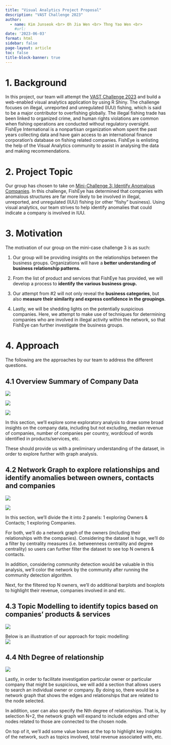 ```yaml
---
title: "Visual Analytics Project Proposal"
description: "VAST Challenge 2023"
author:
  - name: Kim Junseok <br> Oh Jia Wen <br> Thng Yao Wen <br>
    #url: 
date: '2023-06-03'
format: html
sidebar: false
page-layout: article
toc: false
title-block-banner: true
---
```


# 1. Background

In this project, our team will attempt the [VAST Challenge 2023](https://vast-challenge.github.io/2023/) and build a web-enabled visual analytics application by using R Shiny. The challenge focuses on illegal, unreported and unregulated (IUU) fishing, which is said to be a major contributor to overfishing globally. The illegal fishing trade has been linked to organized crime, and human rights violations are common when fishing operations are conducted without regulatory oversight. FishEye International is a nonpartisan organization whom spent the past years collecting data and have gain access to an international finance corporation's database on fishing related companies. FishEye is enlisting the help of the Visual Analytics community to assist in analysing the data and making recommendations.

# 2. Project Topic

Our group has chosen to take on [Mini-Challenge 3: Identify Anomalous Companies](https://vast-challenge.github.io/2023/MC3.html). In this challenge, FishEye has determined that companies with anomalous structures are far more likely to be involved in illegal, unreported, and unregulated (IUU) fishing (or other "fishy" business). Using visual analytics, our team strives to help identify anomalies that could indicate a company is involved in IUU.

# 3. Motivation

The motivation of our group on the mini-case challenge 3 is as such:

1.  Our group will be providing insights on the relationships between the business groups. Organizations will have a **better understanding of business relationship patterns.**

2.  From the list of product and services that FishEye has provided, we will develop a process to **identify** **the various business group.**

3.  Our attempt from #2 will not only reveal the **business categories**, but also **measure their similarity and express confidence in the groupings**.

4.  Lastly, we will be shedding lights on the potentially suspicious companies. Here, we attempt to make use of techniques for determining companies who are involved in illegal activity within the network, so that FishEye can further investigate the business groups.

# 4. Approach

The following are the approaches by our team to address the different questions.

## 4.1 Overview Summary of Company Data

![](/image/Picture%201.png){fig-align="center"}

![](/image/Screenshot%202023-07-04%20at%206.44.57%20PM.png){fig-align="center"}

![](/image/Screenshot%202023-07-04%20at%206.45.17%20PM.png){fig-align="center"}

In this section, we'll explore some exploratory analysis to draw some broad insights on the company data, including but not excluding, median revenue of companies, number of companies per country, wordcloud of words identified in products/services, etc.

These should provide us with a preliminary understanding of the dataset, in order to explore further with graph analysis.

## 4.2 Network Graph to explore relationships and identify anomalies between owners, contacts and companies

![](/image/Picture%202.png){fig-align="center"}

![](/image/Screenshot%202023-07-04%20at%206.50.00%20PM.png){fig-align="center"}

In this section, we'll divide the it into 2 panels: 1 exploring Owners & Contacts; 1 exploring Companies.

For both, we'll do a network graph of the owners (including their relationships with the companies). Considering the dataset is huge, we'll do a filter by centrality measures (i.e. betweenness centrality and degree centrality) so users can further filter the dataset to see top N owners & contacts.

In addition, considering community detection would be valuable in this analysis, we'll color the network by the community after running the community detection algorithm.

Next, for the filtered top N owners, we'll do additional barplots and boxplots to highlight their revenue, companies involved in and etc.

## 4.3 Topic Modelling to identify topics based on companies' products & services

![](/image/Picture%203.png){fig-align="center"}

Below is an illustration of our approach for topic modelling:\
![](/image/Picture%204.png)

## 4.4 Nth Degree of relationship

![](/image/Picture%206.png){fig-align="center"}

Lastly, in order to facilitate investigation particular owner or particular company that might be suspicious, we will add a section that allows users to search an individual owner or company. By doing so, there would be a network graph that shows the edges and relationships that are related to the node selected.

In addition, user can also specify the Nth degree of relationships. That is, by selection N=2, the network graph will expand to include edges and other nodes related to those are connected to the chosen node.

On top of it, we'll add some value boxes at the top to highlight key insights of the network, such as topics involved, total revenue associated with, etc.
